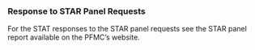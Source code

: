 ### Response to STAR Panel Requests

For the STAT responses to the STAR panel requests see the STAR panel report available 
on the PFMC's website.



